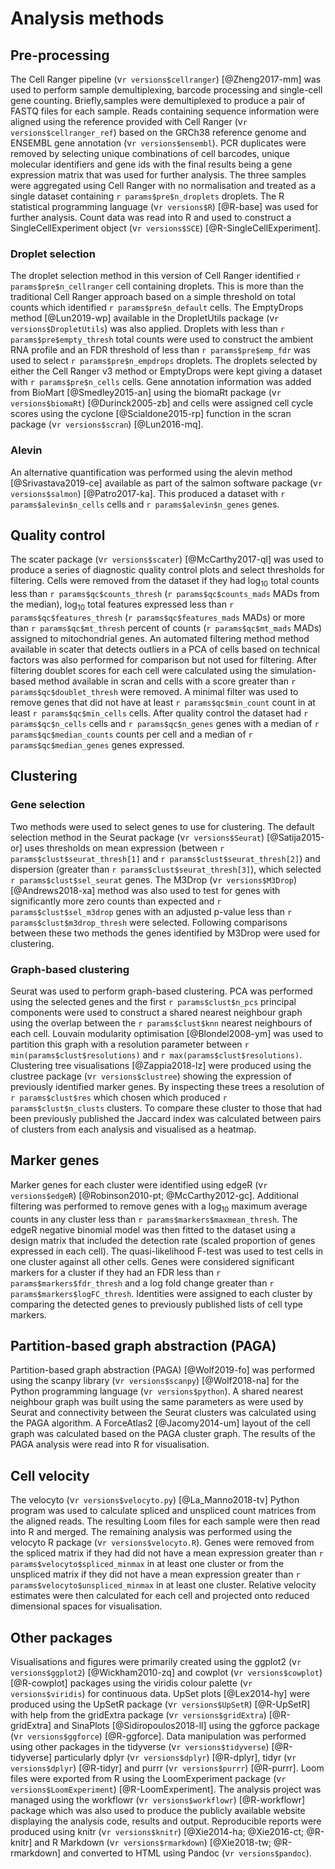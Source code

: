 # Analysis methods {#analysis-methods}

\clearpage

## Pre-processing

The Cell Ranger pipeline (v`r versions$cellranger`) [@Zheng2017-mm] was used to
perform sample demultiplexing, barcode processing and single-cell gene counting.
Briefly,samples were demultiplexed to produce a pair of FASTQ files for each
sample. Reads containing sequence information were aligned using the reference
provided with Cell Ranger (v`r versions$cellranger_ref`) based on the GRCh38
reference genome and ENSEMBL gene annotation (v`r versions$ensembl`). PCR
duplicates were removed by selecting unique combinations of cell barcodes,
unique molecular  identifiers and gene ids with the final results being a gene
expression matrix that was used for further analysis. The three samples were
aggregated using Cell Ranger with no normalisation and treated as a single
dataset containing  `r params$pre$n_droplets` droplets. The R statistical
programming language (v`r versions$R`) [@R-base] was used for further analysis.
Count data  was read  into R and used to construct a SingleCellExperiment object
(v`r versions$SCE`) [@R-SingleCellExperiment].

### Droplet selection

The droplet selection method in this version of Cell Ranger identified
`r params$pre$n_cellranger` cell containing droplets. This is more than the
traditional Cell Ranger approach based on a simple threshold on total counts
which identified `r params$pre$n_default` cells. The EmptyDrops method
[@Lun2019-wp] available in the DropletUtils package
(v`r versions$DropletUtils`) was also applied. Droplets with less than
`r params$pre$empty_thresh` total counts were used to construct the ambient RNA
profile and an FDR threshold of less than `r params$pre$emp_fdr` was used to
select `r params$pre$n_empdrops` droplets. The droplets selected by either the
Cell Ranger v3 method or EmptyDrops were kept giving a dataset with
`r params$pre$n_cells` cells. Gene annotation information was added from BioMart
[@Smedley2015-an] using the biomaRt package (v`r versions$biomaRt`)
[@Durinck2005-zb] and cells were assigned cell cycle scores using the cyclone
[@Scialdone2015-rp] function in the scran package (v`r versions$scran`)
[@Lun2016-mq].

### Alevin

An alternative quantification was performed using the alevin method
[@Srivastava2019-ce] available as part of the salmon software package
(v`r versions$salmon`) [@Patro2017-ka]. This produced a dataset with
`r params$alevin$n_cells` cells and `r params$alevin$n_genes` genes.

## Quality control

The scater package (v`r versions$scater`) [@McCarthy2017-ql] was used to produce
a series of diagnostic quality control plots and select thresholds for
filtering. Cells were removed from the dataset if they had $\log_{10}$ total
counts less than `r params$qc$counts_thresh` (`r params$qc$counts_mads` MADs
from the median), $\log_{10}$ total features expressed less than
`r params$qc$features_thresh` (`r params$qc$features_mads` MADs) or more than
`r params$qc$mt_thresh` percent of counts (`r params$qc$mt_mads` MADs) assigned
to mitochondrial genes. An automated filtering method method available in scater
that detects outliers in a PCA of cells based on technical factors was also
performed for comparison but not used for filtering. After filtering doublet
scores for each cell were calculated using the simulation-based method available
in scran and cells with a score greater than `r params$qc$doublet_thresh` were
removed. A minimal filter was used to remove genes that did not have at least
`r params$qc$min_count` count in at least `r params$qc$min_cells` cells. After
quality control the dataset had `r params$qc$n_cells` cells and
`r params$qc$n_genes` genes with a median of `r params$qc$median_counts` counts
per cell and a median of `r params$qc$median_genes` genes expressed.

## Clustering

### Gene selection

Two methods were used to select genes to use for clustering. The default
selection method in the Seurat package (v`r versions$Seurat`) [@Satija2015-or]
uses thresholds on mean expression (between `r params$clust$seurat_thresh[1]`
and `r params$clust$seurat_thresh[2]`) and dispersion (greater than
`r params$clust$seurat_thresh[3]`), which selected `r params$clust$sel_seurat`
genes. The M3Drop (v`r versions$M3Drop`) [@Andrews2018-xa] method was also used
to test for genes with significantly more zero counts than expected and
`r params$clust$sel_m3drop` genes with an adjusted p-value less than
`r params$clust$m3drop_thresh` were selected. Following comparisons between
these two methods the genes identified by M3Drop were used for clustering.

### Graph-based clustering

Seurat was used to perform graph-based clustering. PCA was performed using the
selected genes and the first `r params$clust$n_pcs` principal components were
used to construct a shared nearest neighbour graph using the overlap between
the `r params$clust$knn` nearest neighbours of each cell. Louvain modularity
optimisation [@Blondel2008-ym] was used to partition this graph with a
resolution parameter between `r min(params$clust$resolutions)` and
`r max(params$clust$resolutions)`. Clustering tree visualisations
[@Zappia2018-lz] were produced using the clustree package
(v`r versions$clustree`) showing the expression of previously identified
marker genes. By inspecting these trees a resolution of `r params$clust$res`
which chosen which produced `r params$clust$n_clusts` clusters. To compare these
cluster to those that had been previously published the Jaccard index was
calculated between pairs of clusters from each analysis and visualised as a
heatmap.

## Marker genes

Marker genes for each cluster were identified using edgeR (v`r versions$edgeR`)
[@Robinson2010-pt; @McCarthy2012-gc]. Additional filtering was performed to
remove genes with a $\log_{10}$ maximum average counts in any cluster less than
`r params$markers$maxmean_thresh`. The edgeR negative binomial model was then
fitted to the dataset using a design matrix that included the detection rate
(scaled proportion of genes expressed in each cell). The quasi-likelihood F-test
was used to test cells in one cluster against all other cells. Genes were
considered significant markers for a cluster if they had an FDR less than
`r params$markers$fdr_thresh` and a log fold change greater than
`r params$markers$logFC_thresh`. Identities were assigned to each cluster by
comparing the detected genes to previously published lists of cell type markers.

## Partition-based graph abstraction (PAGA)

Partition-based graph abstraction (PAGA) [@Wolf2019-fo] was performed using the
scanpy library (v`r versions$scanpy`) [@Wolf2018-na] for the Python programming
language (v`r versions$python`). A shared nearest neighbour graph was built
using the same parameters as were used by Seurat and connectivity between the
Seurat clusters was calculated using the PAGA algorithm. A ForceAtlas2
[@Jacomy2014-um] layout of the cell graph was calculated based on the PAGA
cluster graph. The results of the PAGA analysis were read into R for
visualisation.

## Cell velocity

The velocyto (v`r versions$velocyto.py`) [@La_Manno2018-tv] Python program was
used to calculate spliced and unspliced count matrices from the aligned reads.
The resulting Loom files for each sample were then read into R and merged. The
remaining analysis was performed using the velocyto R package
(v`r versions$velocyto.R`). Genes were removed from the spliced matrix if they
had did not have a mean expression greater than
`r params$velocyto$spliced_minmax` in at least one cluster or from the
unspliced matrix if they did not have a mean expression greater than
`r params$velocyto$unspliced_minmax` in at least one cluster. Relative velocity
estimates were then calculated for each cell and projected onto reduced
dimensional spaces for visualisation.

## Other packages

Visualisations and figures were primarily created using the
ggplot2 (v`r versions$ggplot2`) [@Wickham2010-zq] and cowplot
(v`r versions$cowplot`) [@R-cowplot] packages using the viridis colour palette
(v`r versions$viridis`) for continuous data. UpSet plots [@Lex2014-hy] were
produced using the UpSetR package (v`r versions$UpSetR`) [@R-UpSetR] with help
from the gridExtra package (v`r versions$gridExtra`) [@R-gridExtra] and
SinaPlots [@Sidiropoulos2018-ll] using the ggforce package
(v`r versions$ggforce`) [@R-ggforce]. Data manipulation was performed using
other packages in the tidyverse (v`r versions$tidyverse`) [@R-tidyverse]
particularly dplyr (v`r versions$dplyr`) [@R-dplyr], tidyr (v`r versions$dplyr`)
[@R-tidyr] and purrr (v`r versions$purrr`) [@R-purrr]. Loom files were exported
from R using the LoomExperiment package (v`r versions$LoomExperiment`)
[@R-LoomExperiment]. The analysis project was managed using the workflowr
(v`r versions$workflowr`) [@R-workflowr] package which was also used to produce
the publicly available website displaying the analysis code, results and output.
Reproducible reports were produced using knitr (v`r versions$knitr`)
[@Xie2014-ha; @Xie2016-ct; @R-knitr] and R Markdown (v`r versions$rmarkdown`)
[@Xie2018-tw; @R-rmarkdown] and converted to HTML using Pandoc
(v`r versions$pandoc`).
